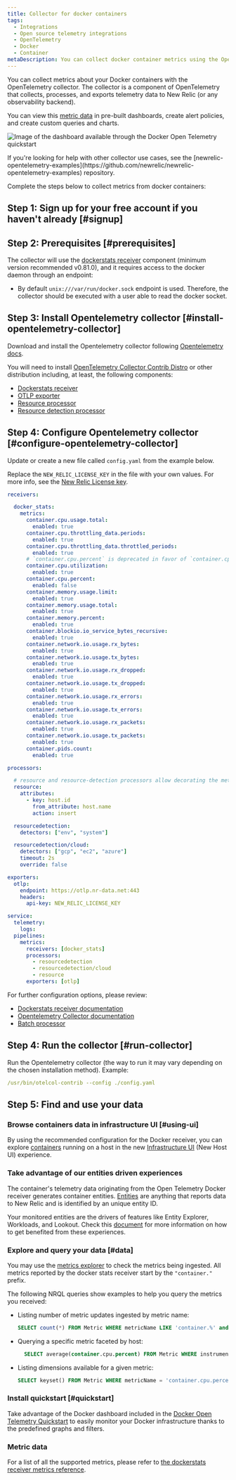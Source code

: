 ```yaml
---
title: Collector for docker containers
tags:
  - Integrations
  - Open source telemetry integrations
  - OpenTelemetry
  - Docker
  - Container
metaDescription: You can collect docker container metrics using the OpenTelemetry collector.
---
```


You can collect metrics about your Docker containers with the OpenTelemetry collector. The collector is a component of OpenTelemetry that collects, processes, and exports telemetry data to New Relic (or any observability backend).

You can view this [metric data](#data) in pre-built dashboards, create alert policies, and create custom queries and charts.

<img
  title="Docker Open Telemetry quickstart dashboard"
  alt="Image of the dashboard available through the Docker Open Telemetry quickstart"
  src={infrastructureDockerOTELDashboard}
/>


<Callout variant="tip">
  If you're looking for help with other collector use cases, see the [newrelic-opentelemetry-examples](https://github.com/newrelic/newrelic-opentelemetry-examples) repository.
</Callout>

Complete the steps below to collect metrics from docker containers:

## Step 1: Sign up for your free account if you haven't already [#signup]

<InlineSignup />

## Step 2: Prerequisites [#prerequisites]

The collector will use the [dockerstats receiver](https://github.com/open-telemetry/opentelemetry-collector-contrib/tree/main/receiver/dockerstatsreceiver) component (minimum version recommended v0.81.0), and it requires access to the docker daemon through an endpoint:

* By default `unix:///var/run/docker.sock` endpoint is used. Therefore, the collector should be executed with a user able to read the docker socket.

## Step 3: Install Opentelemetry collector [#install-opentelemetry-collector]

Download and install the Opentelemetry collector following [Opentelemetry docs](https://opentelemetry.io/docs/collector/getting-started/).

You will need to install [OpenTelemetry Collector Contrib Distro](https://github.com/open-telemetry/opentelemetry-collector-releases/tree/main/distributions/otelcol-contrib) or other distribution including, at least, the following components:

* [Dockerstats receiver](https://github.com/open-telemetry/opentelemetry-collector-contrib/tree/main/receiver/dockerstatsreceiver)
* [OTLP exporter](https://pkg.go.dev/go.opentelemetry.io/collector/exporter/otlpexporter)
* [Resource processor](https://github.com/open-telemetry/opentelemetry-collector-contrib/blob/main/processor/resourceprocessor/README.md)
* [Resource detection processor](https://github.com/open-telemetry/opentelemetry-collector-contrib/blob/main/processor/resourcedetectionprocessor/README.md)

## Step 4: Configure Opentelemetry collector [#configure-opentelemetry-collector]

Update or create a new file called `config.yaml` from the example below.

Replace the `NEW_RELIC_LICENSE_KEY` in the file with your own values. For more info, see the [New Relic License key](/docs/apis/intro-apis/new-relic-api-keys/#license-key).

```yaml
receivers:

  docker_stats:
    metrics:
      container.cpu.usage.total:
        enabled: true
      container.cpu.throttling_data.periods:
        enabled: true
      container.cpu.throttling_data.throttled_periods:
        enabled: true
      # `container.cpu.percent` is deprecated in favor of `container.cpu.utilization` in opentelemetry-collector-contrib v0.79.0
      container.cpu.utilization:
        enabled: true
      container.cpu.percent:
        enabled: false
      container.memory.usage.limit:
        enabled: true
      container.memory.usage.total:
        enabled: true
      container.memory.percent:
        enabled: true
      container.blockio.io_service_bytes_recursive:
        enabled: true
      container.network.io.usage.rx_bytes:
        enabled: true
      container.network.io.usage.tx_bytes:
        enabled: true
      container.network.io.usage.rx_dropped:
        enabled: true
      container.network.io.usage.tx_dropped:
        enabled: true
      container.network.io.usage.rx_errors:
        enabled: true
      container.network.io.usage.tx_errors:
        enabled: true
      container.network.io.usage.rx_packets:
        enabled: true
      container.network.io.usage.tx_packets:
        enabled: true
      container.pids.count:
        enabled: true

processors:

  # resource and resource-detection processors allow decorating the metrics with host attributes
  resource:
    attributes:
      - key: host.id
        from_attribute: host.name
        action: insert

  resourcedetection:
    detectors: ["env", "system"]

  resourcedetection/cloud:
    detectors: ["gcp", "ec2", "azure"]
    timeout: 2s
    override: false

exporters:
  otlp:
    endpoint: https://otlp.nr-data.net:443
    headers:
      api-key: NEW_RELIC_LICENSE_KEY

service:
  telemetry:
    logs:
  pipelines:
    metrics:
      receivers: [docker_stats]
      processors:
        - resourcedetection
        - resourcedetection/cloud
        - resource
      exporters: [otlp]
```

For further configuration options, please review:
* [Dockerstats receiver documentation](https://github.com/open-telemetry/opentelemetry-collector-contrib/tree/main/receiver/dockerstatsreceiver#configuration)
* [Opentelemetry Collector documentation](https://opentelemetry.io/docs/collector/configuration/)
* [Batch processor](https://github.com/open-telemetry/opentelemetry-collector/blob/main/processor/batchprocessor/README.md)

## Step 4: Run the collector [#run-collector]

Run the Opentelemetry collector (the way to run it may vary depending on the chosen installation method). Example:

```yaml
/usr/bin/otelcol-contrib --config ./config.yaml
```

## Step 5: Find and use your data

### Browse containers data in infrastructure UI [#using-ui]

By using the recommended configuration for the Docker receiver, you can explore [containers](/docs/infrastructure/infrastructure-ui-pages/hosts-new-view/#containers) running on a host in the new [Infrastructure UI](/docs/infrastructure/infrastructure-ui-pages/infrastructure-ui-entities#access-new-ui) (New Host UI) experience.

### Take advantage of our entities driven experiences

The container's telemetry data originating from the Open Telemetry Docker receiver generates container entities.
[Entities](/docs/new-relic-solutions/new-relic-one/core-concepts/what-entity-new-relic/) are anything that reports data to New Relic and is identified by an unique entity ID.

Your monitored entities are the drivers of features like Entity Explorer, Workloads, and Lookout.
Check this [document](/docs/new-relic-solutions/new-relic-one/core-concepts/new-relic-explorer-view-performance-across-apps-services-hosts/) for more information on how to get benefited from these experiences.

### Explore and query your data [#data]

You may use the [metrics explorer](/docs/query-your-data/explore-query-data/browse-data/introduction-data-explorer) to check the metrics being ingested. All metrics reported by the docker stats receiver start by the `"container."` prefix.

The following NRQL queries show examples to help you query the metrics you received:

* Listing number of metric updates ingested by metric name:

  ```sql
  SELECT count(*) FROM Metric WHERE metricName LIKE 'container.%' and instrumentation.provider='opentelemetry' LIMIT max
  ```

* Querying a specific metric faceted by host:

  ```sql
    SELECT average(container.cpu.percent) FROM Metric WHERE instrumentation.provider='opentelemetry' FACET host.name TIMESERIES
  ```

* Listing dimensions available for a given metric:

  ```sql
  SELECT keyset() FROM Metric WHERE metricName = 'container.cpu.percent'
  ```

### Install quickstart [#quickstart]

Take advantage of the Docker dashboard included in the [Docker Open Telemetry Quickstart](https://newrelic.com/instant-observability/docker-otel) to easily monitor your Docker infrastructure thanks to the predefined graphs and filters.

### Metric data

For a list of all the supported metrics, please refer to [the dockerstats receiver metrics reference](https://github.com/open-telemetry/opentelemetry-collector-contrib/blob/main/receiver/dockerstatsreceiver/documentation.md).
